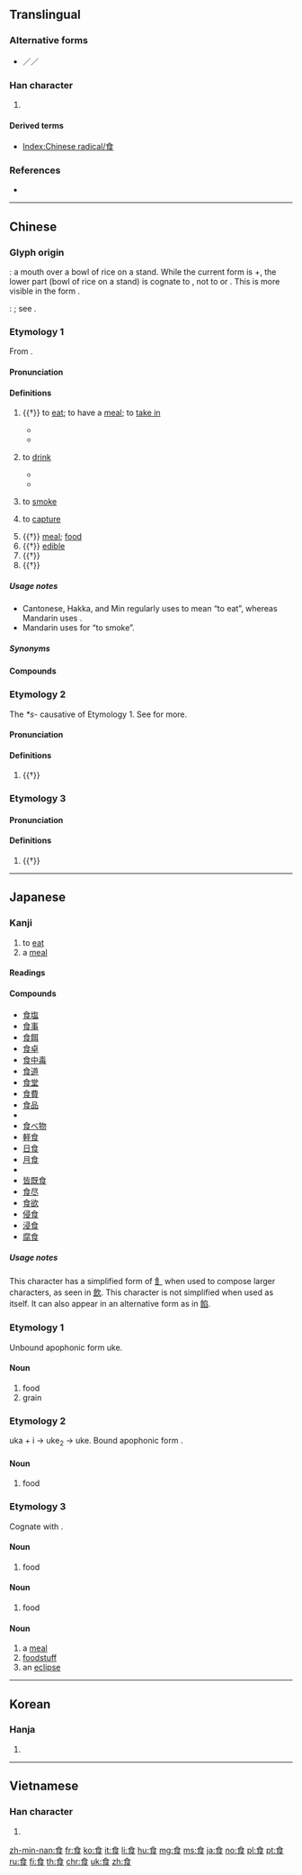 {{character info/new}}
{{also|飠|饣|良}}
==Translingual==
{{stroke order|strokes=9}}
{{stroke order|type=animate}}

===Alternative forms===
* {{qualifier|when used as a left Chinese radical}} {{l|mul|𩙿}}／{{l|mul|飠}}／{{l|mul|饣}}

===Han character===
{{Han char|rn=184|rad=食|as=00|sn=9|four=80732|canj=OIAV|ids=⿱亽艮}}

# {{mul-kangxi radical-def}}

====Derived terms====
* [[Index:Chinese radical/食]]

===References===
* {{Han ref|kx=1415.290|dkj=44014|dj=1939.100|hdz=74440.010|uh=98DF}}

----

==Chinese==
{{zh-forms|alt=𠊊}}

===Glyph origin===
{{Han etym}}
{{liushu|p}}: a mouth over a bowl of rice on a stand. While the current form is {{zh-l|*人}}+{{zh-l|*良}}, the lower part (bowl of rice on a stand) is cognate to {{zh-l|*皀}}, not to {{zh-l|*良}} or {{zh-l|*艮}}. This is more visible in the form {{zh-l|*𠊊}}.

''{{w|Shuowen}}'': {{Han compound|亼|皀|c1=p|c2=s|ls=psc}}; see {{zh-l|*𠊊}}.

===Etymology 1===
From {{inh|zh|sit-pro|*m/s/g-ljak}}.

====Pronunciation====
{{zh-pron
|m=shí
|c=sik6
|h=pfs=sṳ̍t
|md=siăh*siĕh/sĭk
|md_note=siăh*siĕh - colloquial; sĭk - literary
|mn=xm,qz,zz,tp,kh,tn,tc,hc,lk,km,mg:chia̍h/sx,yl:chiā/xm,zz,qz,tw:si̍t/xm,zz:se̍k
|mn_note=chia̍h, chiā - vernacular; si̍t - vernacular (Xiamen, Zhangzhou), literary (Quanzhou, Taiwan); se̍k - literary
|mn-t=ziah8
|w=5zeq
|mc=2
|oc=1,2
|cat=v,n,a
}}

====Definitions====
{{zh-hanzi}}

# {{†}} {{lb|zh|Cantonese|Hakka|Min}} to [[eat]]; to have a [[meal]]; to [[take in]]
#: {{zh-x|你 食 咗 飯 未 呀？|Have you '''eaten''' yet?|C}}
#* {{zh-x|中國人 係 揸 筷子 食飯 嘅。|Chinese people use chopsticks to '''eat''' with.|C}}
#* {{zh-x|上 星{sing1}期{kei4}日 我 同 啲 朋友 一齊 食 晚飯。|Last Sunday, I '''ate''' dinner together with my friends.|C}}
# {{lb|zh|Hakka|Min}} to [[drink]]
#: {{zh-x|食茶|to '''drink''' tea|MN-T|tr='''ziah8''' tê5}}
#* {{zh-x|食 燒酒|to '''drink''' rice wine|MN}}
#* {{zh-x|食酒 愛 食 竹葉青。|If you're '''drink''' wine, you have to '''drink''' Zhuyeqing (three-year-old {{w|Shaoxing wine}}).|H|ref={{lang|zh|食酒歌}}}}
# {{lb|zh|Cantonese|Hakka|Min}} to [[smoke]]
#: {{zh-x|食煙|to smoke|C}}
# {{lb|zh|Cantonese|chess|etc.}} to [[capture]]
# {{†}} [[meal]]; [[food]]
# {{†}} [[edible]]
# {{†}} {{zh-alt-form|蝕|to [[eat away]]; to [[erode]]}}
# {{†}} {{zh-alt-form|蝕|[[eclipse]] (of the Sun or Moon)}}

=====Usage notes=====
* Cantonese, Hakka, and Min regularly uses {{lang|zh|食}} to mean “to eat”, whereas Mandarin uses {{zh-l|吃}}.
* Mandarin uses {{zh-l|吸}} for “to smoke”.

=====Synonyms=====
{{zh-dial|吃}}
{{zh-dial|喝}}

====Compounds====
{{zh-der|食堂|好食|食物|飲食|零食|食鹽|廢寢忘食|食用|豐衣足食|日食|月食|吞食|食言|糧食|食飯|主食|食煙|廢食忘寢|保護食物|一食萬錢|加碘食鹽|市食|偷食|傷食|啃食|惡衣蔬食|弊衣疏食|不食煙火|小寒食|仰食|因噎廢食|宵衣旰食|冷凍食品|強化食品|啄食|吸食|不食之地|家食|大食|廢寢輟食|伴食|嗟來之食|厭食|乞食飯牛|媮食|伙食費|伙食團|布衣糲食|太空食物|伴食宰相|惡食|惡衣糲食|口食|喂偏食|工食|北食|廟食|忘寢廢食|卑宮菲食|惡衣菲食|幫狗吃食|厭食症|小食|廩食|尺板斗食|并日而食|幫虎吃食|不甘食貧|丐食|嗟來食|巴蛇食象|供食|低鹽飲食|寒食|坐食|就食|吒食|低溫食品|不食言|對食|寢食不安|將食|吃自來食|惡衣惡食|寢食|寢皮食肉|吃白食|寒食節|寄食|乞食|侑食|寢食俱廢|存食|吃獨食|假食|哺食|寢食難安|天狗食月|停食|副食物|微波食品|品食|單食性|不食|啖食|堂食|吃偏食|布衣蔬食|侯服玉食|副食|列鼎而食|垃圾食物|冷食|伴食中書|健康食品|偏食|不食周粟|井渫不食|暖衣飽食|祿食|流食|甘食褕衣|蒸食|旰食宵衣|會食|白食|施食|犬彘之食|旰食|替狗奪食|棲梧食竹|斷頭食|掠食者|托葷鹹食|疏食飲水|獵食|易子而食|昃食宵衣|白衣大食|推食解衣|狗彘不食|揀衣挑食|溫和飲食|浮頭食|狼卜食|游食之民|晡食|生食|打野食|玉食錦衣|旰食之勞|灌園食力|火食|攫食|狗食|斗食|暴飲暴食|找野食|月全食|晚食當肉|稍食|殺衣縮食|沒見食面|禁食|春盛食罍|疏食|福食|挑食|擊鐘鼎食|盛食厲兵|煙火食|消食|發憤忘食|攝食|果食|率獸食人|攻苦食淡|滅此朝食|擇食|暇食|燕子銜食|熟食|濾食|甜食|濁酒粗食|漂母進食|捕食|打食|東食西宿|旅食|月盈則食|木食|游手游食|民食|民患淡食|毛食|穀食|生物食品|搖尾求食|朝趁暮食|服食|科技食物|玉食|食慾|美食家|食不求飽|食氣|食補|糲食粗餐|藿食|趁食|食毛踐土|節衣縮食|繫而不食|食土|食不二味|脫水食品|食衣住行|缺食無衣|遛食兒|食性|進食|食肉寢皮|食既|飲冰食蘗|覓衣求食|食不重味|食日萬錢|衣食父母|食蟲虻|自食惡果|貼食|粗衣劣食|食單|錦衣玉食|食宿|飽食|速食店|食玉炊桂|菲食薄衣|蠶食|衣食之謀|食頃|食不充口|食物療法|食力|齋居蔬食|衛星食|粗衣糲食|食租衣稅|耳食之聞|食味方丈|陳食|褐衣疏食|膳食|解驂推食|美衣玉食|餵食|耳食|菲食卑宮|食不念飽|食不下咽|食忌|飢不擇食|飲食男女|終食之間|食不甘味|野食兒|食膳|速食|素食|解衣推食|食髓知味|衣租食稅|缺衣少食|飲食療法|自食其果|食不異肉|貓兒食|餐松食柏|鼎食鳴鐘|鳥食|食人魚|食療|節食縮衣|食邑|粗食|雞鶩爭食|食言而肥|美食甘寢|見噎廢食|託食|足食豐衣|麵食|蔬食|鹽漬食物|鮮衣美食|衣食|速食主義|鮮食|耳食之談|食墨|食火雞|糧食局|食糖|閑食|遊手遊食|食料|食不充腸|衣豐食飽|馬食|食不果腹|饋食|食俸|餘食贅行|餓虎撲食|飽食終日|飽食暖衣|飲食起居|飲食之人|飲食不進|飯食|飢虎撲食|食蟻獸|食面|食量|食道癌|食道|食貨志|食貨|食罍|食糧|食積|食盒|食用色素|食用根|食物鏈|食物網|食物中毒|食無求飽|食次|食指浩繁|食指大動|食指|食慾不振|食廩餼|食客|食壘|食器|食品工業|食品|食古不化|食前方丈|食具|食人鯊|食不重肉|食不遑味|食不累味|食不求甘|食不暇飽|食不兼味|食不充飢|退食|賴衣求食|食少事煩|頭食|順口食|自食其力|靡衣玉食|靡衣偷食|速食麵|食地|酒食地獄|食不知味|臨食廢箸|鹼性食品|食不終味|荐食|食而不化|絕食|鷇食|鑿飲耕食|食品衛生|鐘鳴鼎食|遊食|菲衣惡食|飲水食菽|金衣玉食|食管|酒食|酒食徵逐|草衣木食|縮衣節食|食洋不化|食不餬口|糖食|食茱萸|糲食粗衣|逐食|賦食行水|謀食|輟食吐哺|膈食病|蠶食鯨吞|衣食住行|美食|鼎食|褕衣甘食|衣豐食足|節食|粉食|食蟲植物|覓食|速食戀愛|衣錦食肉|衣帛食肉|行食|血食|粗衣惡食|虎頭食肉|糧食作物|葷食|藥食同源|食油|食譜|足食足兵|耳食之言}}

===Etymology 2===
The ''*s-'' causative of Etymology 1. See {{zh-l|*飼}} for more.

====Pronunciation====
{{zh-pron
|m=sì
|c=zi6
|dial=n
|oc=2,n
|cat=v
}}

====Definitions====
{{zh-hanzi}}

# {{†}} {{zh-alt-form|飼|to [[feed]]; to make ... eat or cause ... to eat}}

===Etymology 3===

====Pronunciation====
{{zh-pron
|m=yì
|c=ji6
|dial=n
|mc=1
|oc=n,1
|cat=
}}

====Definitions====
{{zh-hanzi}}

# {{†}} {{non-gloss definition|Only used in names.}}
#: {{zh-x|^酈 ^食{yì}-其{jī}|{{w|Li Yiji}} (an advisor to Liu Bang)}}

----

==Japanese==

===Kanji===
{{ja-kanji|grade=2|rs=食00}}

# to [[eat]]
# a [[meal]]

====Readings====
{{ja-readings
|goon=[[い]] (i), [[じ]] (ji), [[じき]] (jiki)
|kanon=[[い]] (i), [[し]] (shi), [[しょく]] (shoku)
|kun=[[くう]] ([[食う]] kuu), [[くらう]] ([[食らう]] kurau), [[たべる]] ([[食べる]] taberu), [[はむ]] ([[食む]] hamu), [[すく]] ([[食く]] suku), [[おし]] ([[食し]] oshi), [[おす]] ([[食す]] osu), [[たぐ]] ([[食ぐ]] tagu), [[たぶ]] ([[食ぶ]] tabu), [[うか]] (食 uka), [[うけ]] (食 uke), [[け]] (食 ke), [[し]] (食 shi)
}}

====Compounds====
{{der-top|Compounds}}
* [[食塩]]
* [[食事]]
* [[食餌]]
* [[食卓]]
* [[食中毒]]
* [[食道]]
* [[食堂]]
* [[食費]]
* [[食品]]
* {{ja-r|食物|しょくもつ}}
* [[食べ物]]
* [[軽食]]
* [[日食]]
* [[月食]]
* {{ja-r|気に食わない|き に くわない}}
* [[皆既食]]
* [[食尽]]
* [[食欲]]
* [[侵食]]
* [[浸食]]
* [[腐食]]
{{der-bottom}}

=====Usage notes=====
This character has a simplified form of [[飠]] when used to compose larger characters, as seen in [[飲]]. This character is not simplified when used as itself. It can also appear in an alternative form as in [[餡]].

===Etymology 1===
Unbound apophonic form uke.

====Noun====
{{ja-noun|うか}}

# food
# grain

===Etymology 2===
uka + i → uke<sub>2</sub> → uke. Bound apophonic form {{m|ja|食|tr=uka}}.

====Noun====
{{ja-noun|うけ}}

# food

===Etymology 3===
Cognate with {{m|ja|笥|tr=ke}}.

====Noun====
{{ja-noun|け}}

# food

====Noun====
{{ja-noun|し}}

# food

====Noun====
{{ja-noun|しょく}}

# a [[meal]]
# [[foodstuff]]
# an [[eclipse]]

----

==Korean==

===Hanja===
{{ko-hanja|hangeul=식|eumhun=[[식]]|rv=sik|mr=sik|y=sik}}

# {{defn|lang=ko|sort=食00}}

----

==Vietnamese==

===Han character===
{{vi-hantu|[[thực]], [[tự]]|rs=食00}}

# {{defn|lang=vi|sort=食00}}

[[Category:CJKV radicals| ]]

[[zh-min-nan:食]]
[[fr:食]]
[[ko:食]]
[[it:食]]
[[li:食]]
[[hu:食]]
[[mg:食]]
[[ms:食]]
[[ja:食]]
[[no:食]]
[[pl:食]]
[[pt:食]]
[[ru:食]]
[[fi:食]]
[[th:食]]
[[chr:食]]
[[uk:食]]
[[zh:食]]